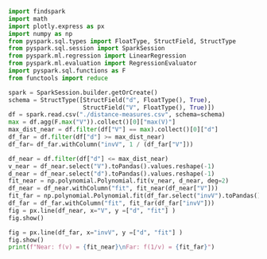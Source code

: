 ```python
import findspark
import math
import plotly.express as px
import numpy as np
from pyspark.sql.types import FloatType, StructField, StructType
from pyspark.sql.session import SparkSession
from pyspark.ml.regression import LinearRegression
from pyspark.ml.evaluation import RegressionEvaluator
import pyspark.sql.functions as F
from functools import reduce

spark = SparkSession.builder.getOrCreate()
schema = StructType([StructField("d", FloatType(), True),
                     StructField("V", FloatType(), True)])
df = spark.read.csv("./distance-measures.csv", schema=schema)
max = df.agg(F.max("V")).collect()[0]["max(V)"]
max_dist_near = df.filter(df["V"] == max).collect()[0]["d"]
df_far = df.filter(df["d"] >= max_dist_near)
df_far= df_far.withColumn("invV", 1 / (df_far["V"]))

df_near = df.filter(df["d"] <= max_dist_near)
v_near = df_near.select("V").toPandas().values.reshape(-1) 
d_near = df_near.select("d").toPandas().values.reshape(-1) 
fit_near = np.polynomial.Polynomial.fit(v_near, d_near, deg=2)
df_near = df_near.withColumn("fit", fit_near(df_near["V"]))
fit_far = np.polynomial.Polynomial.fit(df_far.select("invV").toPandas().values.reshape(-1) ,df_far.select("d").toPandas().values.reshape(-1), deg=3)
df_far = df_far.withColumn("fit", fit_far(df_far["invV"]))
fig = px.line(df_near, x="V", y =["d", "fit"] )
fig.show()

fig = px.line(df_far, x="invV", y =["d", "fit"] )
fig.show()
print(f"Near: f(v) = {fit_near}\nFar: f(1/v) = {fit_far}")

```
